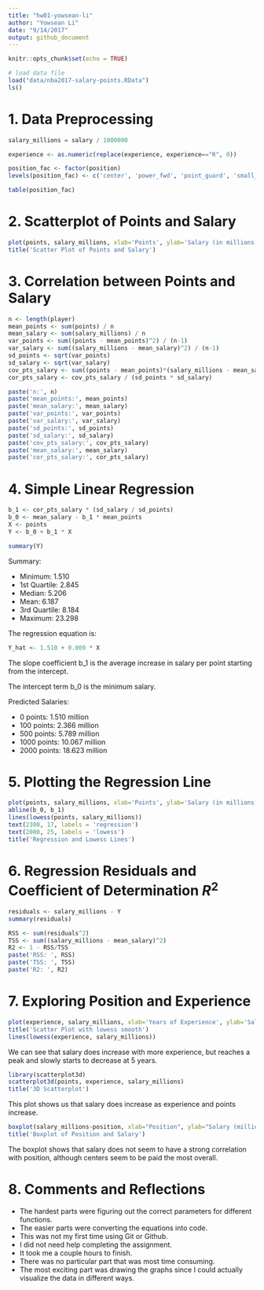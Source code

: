 ```yaml
---
title: "hw01-yowsean-li"
author: "Yowsean Li"
date: "9/14/2017"
output: github_document
---
```


```r
knitr::opts_chunk$set(echo = TRUE)
```

```r
# load data file
load("data/nba2017-salary-points.RData")
ls()
```

# 1. Data Preprocessing
```r
salary_millions = salary / 1000000
```
```r
experience <- as.numeric(replace(experience, experience=="R", 0))
```
```r
position_fac <- factor(position)
levels(position_fac) <- c('center', 'power_fwd', 'point_guard', 'small_fwd', 'shoot_guard')
```
```r
table(position_fac)
```

# 2. Scatterplot of Points and Salary
```r
plot(points, salary_millions, xlab='Points', ylab='Salary (in millions)')
title('Scatter Plot of Points and Salary')
```

# 3. Correlation between Points and Salary
```r
n <- length(player)
mean_points <- sum(points) / n
mean_salary <- sum(salary_millions) / n
var_points <- sum((points - mean_points)^2) / (n-1)
var_salary <- sum((salary_millions - mean_salary)^2) / (n-1)
sd_points <- sqrt(var_points)
sd_salary <- sqrt(var_salary)
cov_pts_salary <- sum((points - mean_points)*(salary_millions - mean_salary)) / (n-1)
cor_pts_salary <- cov_pts_salary / (sd_points * sd_salary)

paste('n:', n)
paste('mean_points:', mean_points)
paste('mean_salary:', mean_salary)
paste('var_points:', var_points)
paste('var_salary:', var_salary)
paste('sd_points:', sd_points)
paste('sd_salary:', sd_salary)
paste('cov_pts_salary:', cov_pts_salary)
paste('mean_salary:', mean_salary)
paste('cor_pts_salary:', cor_pts_salary)
```

# 4. Simple Linear Regression
```r
b_1 <- cor_pts_salary * (sd_salary / sd_points)
b_0 <- mean_salary - b_1 * mean_points
X <- points
Y <- b_0 + b_1 * X

summary(Y)
```

Summary:

- Minimum: 1.510
- 1st Quartile: 2.845
- Median: 5.206
- Mean: 6.187
- 3rd Quartile: 8.184
- Maximum: 23.298

The regression equation is:
```r
Y_hat <- 1.510 + 0.009 * X
```

The slope coefficient b_1 is the average increase in salary per point starting from the intercept.

The intercept term b_0 is the minimum salary.

Predicted Salaries:

- 0 points: 1.510 million
- 100 points: 2.366 million
- 500 points: 5.789 million
- 1000 points: 10.067 million
- 2000 points: 18.623 million

# 5. Plotting the Regression Line
```r
plot(points, salary_millions, xlab='Points', ylab='Salary (in millions)')
abline(b_0, b_1)
lines(lowess(points, salary_millions))
text(2300, 17, labels = 'regression')
text(2000, 25, labels = 'lowess')
title('Regression and Lowess Lines')
```

# 6. Regression Residuals and Coefficient of Determination $R^2$
```r
residuals <- salary_millions - Y
summary(residuals)
```
```r
RSS <- sum(residuals^2)
TSS <- sum((salary_millions - mean_salary)^2)
R2 <- 1 - RSS/TSS
paste('RSS: ', RSS)
paste('TSS: ', TSS)
paste('R2: ', R2)
```
# 7. Exploring Position and Experience
```r
plot(experience, salary_millions, xlab='Years of Experience', ylab='Salary (in millions)')
title('Scatter Plot with lowess smooth')
lines(lowess(experience, salary_millions))
```
We can see that salary does increase with more experience, but reaches a peak and slowly starts to decrease at 5 years.

```r
library(scatterplot3d)
scatterplot3d(points, experience, salary_millions)
title('3D Scatterplot')
```
This plot shows us that salary does increase as experience and points increase.

```r
boxplot(salary_millions~position, xlab="Position", ylab="Salary (millions)")
title('Boxplot of Position and Salary')
```
The boxplot shows that salary does not seem to have a strong correlation with position, although centers seem to be paid the most overall.

# 8. Comments and Reflections
- The hardest parts were figuring out the correct parameters for different functions.
- The easier parts were converting the equations into code.
- This was not my first time using Git or Github.
- I did not need help completing the assignment.
- It took me a couple hours to finish.
- There was no particular part that was most time consuming.
- The most exciting part was drawing the graphs since I could actually visualize the data in different ways.
